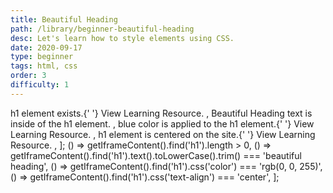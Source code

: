 ```yaml
---
title: Beautiful Heading
path: /library/beginner-beautiful-heading
desc: Let's learn how to style elements using CSS.
date: 2020-09-17
type: beginner
tags: html, css
order: 3
difficulty: 1
---
```



  <Text size="small" color="#FAFAFA">
    h1 element exists.{' '}
    <Link size="small" href="https://www.w3schools.com/tags/tag_hn.asp">
      View Learning Resource.
    </Link>
  </Text>,
  <Text size="small" color="#FAFAFA">
    Beautiful Heading text is inside of the h1 element.
  </Text>,
  <Text size="small" color="#FAFAFA">
    blue color is applied to the h1 element.{' '}
    <Link
      size="small"
      href="https://www.w3schools.com/cssref/pr_text_color.asp"
    >
      View Learning Resource.
    </Link>
  </Text>,
  <Text size="small" color="#FAFAFA">
    h1 element is centered on the site.{' '}
    <Link
      size="small"
      href="https://www.w3schools.com/cssref/pr_text_text-align.ASP"
    >
      View Learning Resource.
    </Link>
  </Text>,
];
  () => getIframeContent().find('h1').length > 0,
  () =>
    getIframeContent().find('h1').text().toLowerCase().trim() ===
    'beautiful heading',
  () => getIframeContent().find('h1').css('color') === 'rgb(0, 0, 255)',
  () => getIframeContent().find('h1').css('text-align') === 'center',
];

<Post>
  <CodeEditor
    tasks={tasksListData}
    tabs={tabs}
    tests={tests}
    result={`The "Beautiful Heading" text is created using h1 element, has blue color and is centered on the screen.`}
  />
</Post>
